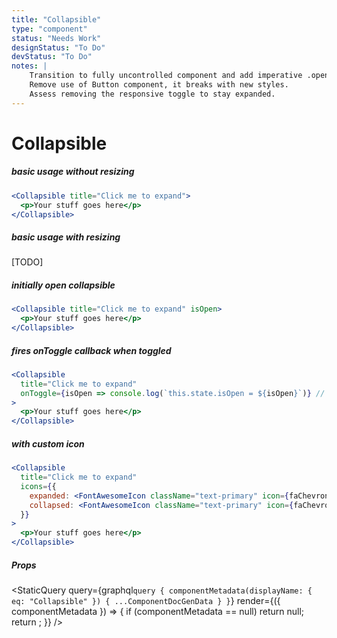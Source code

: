```yaml
---
title: "Collapsible"
type: "component"
status: "Needs Work"
designStatus: "To Do"
devStatus: "To Do"
notes: |
    Transition to fully uncontrolled component and add imperative .open().
    Remove use of Button component, it breaks with new styles.
    Assess removing the responsive toggle to stay expanded.
---
```



# Collapsible


##### basic usage without resizing

```jsx live=true
<Collapsible title="Click me to expand">
  <p>Your stuff goes here</p>
</Collapsible>
```

##### basic usage with resizing

[TODO]


##### initially open collapsible

```jsx live=true
<Collapsible title="Click me to expand" isOpen>
  <p>Your stuff goes here</p>
</Collapsible>
```


##### fires onToggle callback when toggled

```jsx live=true
<Collapsible
  title="Click me to expand"
  onToggle={isOpen => console.log(`this.state.isOpen = ${isOpen}`)} // eslint-disable-line no-console
>
  <p>Your stuff goes here</p>
</Collapsible>
```


##### with custom icon

```jsx live=true
<Collapsible
  title="Click me to expand"
  icons={{
    expanded: <FontAwesomeIcon className="text-primary" icon={faChevronCircleUp} />,
    collapsed: <FontAwesomeIcon className="text-primary" icon={faChevronCircleDown} />,
  }}
>
  <p>Your stuff goes here</p>
</Collapsible>
```

##### Props

<StaticQuery
  query={graphql`query {
    componentMetadata(displayName: { eq: "Collapsible" }) { ...ComponentDocGenData }
  }`}
  render={({ componentMetadata }) => {
    if (componentMetadata == null) return null;
    return <PropsTable propMetaData={componentMetadata.props} />;
  }}
/>
